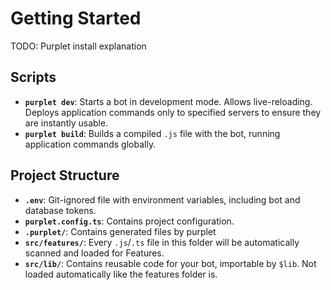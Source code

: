 # Getting Started

TODO: Purplet install explanation


<InstallCodeBlock />

## Scripts

- **`purplet dev`**: Starts a bot in development mode. Allows live-reloading. Deploys application
  commands only to specified servers to ensure they are instantly usable.
- **`purplet build`**: Builds a compiled `.js` file with the bot, running application commands
  globally.

## Project Structure

- **`.env`**: Git-ignored file with environment variables, including bot and database tokens.
- **`purplet.config.ts`**: Contains project configuration.
- **`.purplet/`**: Contains generated files by purplet
- **`src/features/`**: Every `.js`/`.ts` file in this folder will be automatically scanned and
  loaded for Features.
- **`src/lib/`**: Contains reusable code for your bot, importable by `$lib`. Not loaded
  automatically like the features folder is.
